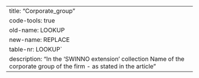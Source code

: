 ---
title: "Corporate_group"
code-tools: true
old-name: LOOKUP
new-name: REPLACE
table-nr: LOOKUP`
description: "In the 'SWINNO extension' collection Name of the corporate group of the firm - as stated in the article"
---